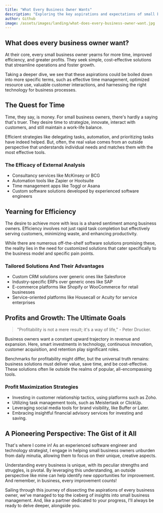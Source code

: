 ```yaml
---
title: "What Every Business Owner Wants"
description: "Exploring the key aspirations and expectations of small business owners in the retail and service industry."
author: Github
image: /assets/images/landing/what-does-every-business-owner-want.jpg
---
```


## What does every business owner want?

At their core, every small business owner yearns for more time, improved efficiency, and greater profits. They seek simple, cost-effective solutions that streamline operations and foster growth.

Taking a deeper dive, we see that these aspirations could be boiled down into more specific terms, such as effective time management, optimized resource use, valuable customer interactions, and harnessing the right technology for business processes.

<ServicesBlurb />

## The Quest for Time

Time, they say, is money. For small business owners, there's hardly a saying that's truer. They desire time to strategize, innovate, interact with customers, and still maintain a work-life balance.

Efficient strategies like delegating tasks, automation, and prioritizing tasks have indeed helped. But, often, the real value comes from an outside perspective that understands individual needs and matches them with the most effective tools.

### The Efficacy of External Analysis

 * Consultancy services like McKinsey or BCG
 * Automation tools like Zapier or Hootsuite 
 * Time management apps like Toggl or Asana
 * Custom software solutions developed by experienced software engineers
 
## Yearning for Efficiency

The desire to achieve more with less is a shared sentiment among business owners. Efficiency involves not just rapid task completion but effectively serving customers, minimizing waste, and enhancing productivity.

While there are numerous off-the-shelf software solutions promising these, the reality lies in the need for customized solutions that cater specifically to the business model and specific pain points. 

### Tailored Solutions And Their Advantages

 * Custom CRM solutions over generic ones like Salesforce
 * Industry-specific ERPs over generic ones like SAP
 * E-commerce platforms like Shopify or WooCommerce for retail businesses 
 * Service-oriented platforms like Housecall or Acuity for service enterprises
 
<GetStartedBlurb />

## Profits and Growth: The Ultimate Goals 

<blockquote> "Profitability is not a mere result; it's a way of life," - Peter Drucker. </blockquote>

Business owners want a constant upward trajectory in revenue and expansion. Here, smart investments in technology, continuous innovation, customer acquisition, and retention play significant roles.

Benchmarks for profitability might differ, but the universal truth remains: business solutions must deliver value, save time, and be cost-effective. These solutions often lie outside the realms of popular, all-encompassing tools.

### Profit Maximization Strategies

 * Investing in customer relationship tactics, using platforms such as Zoho.
 * Utilizing task management tools, such as Meistertask or ClickUp.
 * Leveraging social media tools for brand visibility, like Buffer or Later. 
 * Embracing insightful financial advisory services for investing and saving. 

## A Pioneering Perspective: The Gist of it All

That's where I come in! As an experienced software engineer and technology strategist, I engage in helping small business owners unburden from daily minutia, allowing them to focus on their unique, creative aspects.

Understanding every business is unique, with its peculiar strengths and struggles, is pivotal. By leveraging this understanding, an outside perspective like mine can help identify new opportunities for improvement. And remember, in business, every improvement counts!

Sailing through this journey of dissecting the aspirations of every business owner, we've managed to top the iceberg of insights into small business management. And, like a partner dedicated to your progress, I'll always be ready to delve deeper, alongside you.